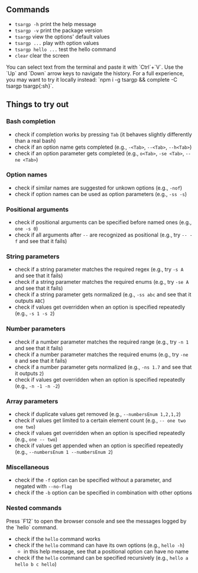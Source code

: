 

<Demo />

## Commands

- `tsargp -h` print the help message
- `tsargp -v` print the package version
- `tsargp` view the options' default values
- `tsargp ...` play with option values
- `tsargp hello ...` test the hello command
- `clear` clear the screen

<Callout type="default">
  You can select text from the terminal and paste it with `Ctrl`+`V`. Use the `Up` and `Down` arrow
  keys to navigate the history. For a full experience, you may want to try it locally instead:
  `npm i -g tsargp && complete -C tsargp tsargp{:sh}`.
</Callout>

## Things to try out

### Bash completion

- check if completion works by pressing `Tab` (it behaves slightly differently than a real bash)
- check if an option name gets completed (e.g., `-<Tab>`, `--<Tab>`, `--h<Tab>`)
- check if an option parameter gets completed (e.g., `o<Tab>`, `-se <Tab>`, `--ne <Tab>`)

### Option names

- check if similar names are suggested for unkown options (e.g., `-nof`)
- check if option names can be used as option parameters (e.g., `-ss -s`)

### Positional arguments

- check if positional arguments can be specified before named ones (e.g., `one -s 0`)
- check if all arguments after `--` are recognized as positional (e.g., try `-- -f` and see that it
  fails)

### String parameters

- check if a string parameter matches the required regex (e.g., try `-s A` and see that it fails)
- check if a string parameter matches the required enums (e.g., try `-se A` and see that it fails)
- check if a string parameter gets normalized (e.g., `-ss abc` and see that it outputs `ABC`)
- check if values get overridden when an option is specified repeatedly (e.g., `-s 1 -s 2`)

### Number parameters

- check if a number parameter matches the required range (e.g., try `-n 1` and see that it fails)
- check if a number parameter matches the required enums (e.g., try `-ne 0` and see that it fails)
- check if a number parameter gets normalized (e.g., `-ns 1.7` and see that it outputs `2`)
- check if values get overridden when an option is specified repeatedly (e.g., `-n -1 -n -2`)

### Array parameters

- check if duplicate values get removed (e.g., `--numbersEnum 1,2,1,2`)
- check if values get limited to a certain element count (e.g., `-- one two one two`)
- check if values get overridden when an option is specified repeatedly (e.g., `one -- two`)
- check if values get appended when an option is specified repeatedly (e.g.,
  `--numbersEnum 1 --numbersEnum 2`)

### Miscellaneous

- check if the `-f` option can be specified without a parameter, and negated with `--no-flag`
- check if the `-b` option can be specified in combination with other options

### Nested commands

<Callout type="default">
  Press `F12` to open the browser console and see the messages logged by the `hello` command.
</Callout>

- check if the `hello` command works
- check if the `hello` command can have its own options (e.g., `hello -h`)
  - in this help message, see that a positional option can have no name
- check if the `hello` command can be specified recursively (e.g., `hello a hello b c hello`)
